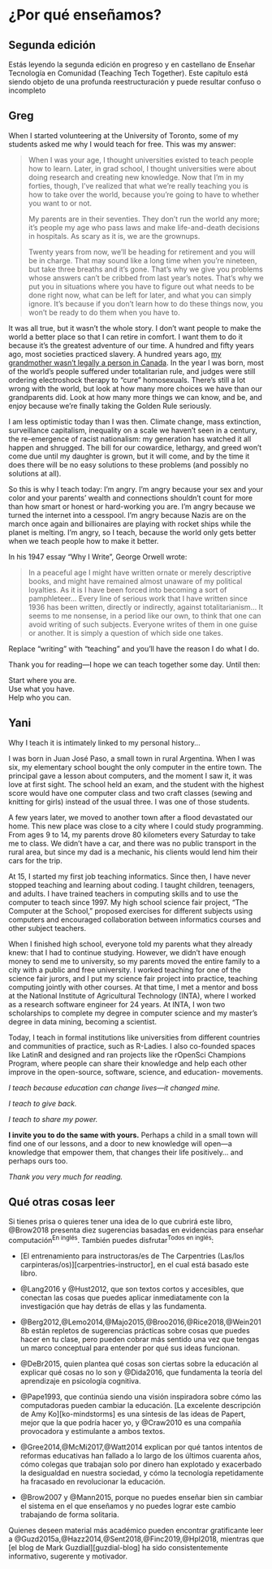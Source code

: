 # ¿Por qué enseñamos? {#sec-finale}

::: callout-warninig
## Segunda edición

Estás leyendo la segunda edición en progreso y en castellano de Enseñar Tecnología en Comunidad (Teaching Tech Together). Este capítulo está siendo objeto de una profunda reestructuración y puede resultar confuso o incompleto
:::

## Greg {#sec-finale-Greg}

When I started volunteering at the University of Toronto, some of my students asked me why I would teach for free. This was my answer:

> When I was your age, I thought universities existed to teach people how to learn. Later, in grad school, I thought universities were about doing research and creating new knowledge. Now that I’m in my forties, though, I’ve realized that what we’re really teaching you is how to take over the world, because you’re going to have to whether you want to or not.
>
> My parents are in their seventies. They don’t run the world any more; it’s people my age who pass laws and make life-and-death decisions in hospitals. As scary as it is, we are the grownups.
>
> Twenty years from now, we’ll be heading for retirement and you will be in charge. That may sound like a long time when you’re nineteen, but take three breaths and it’s gone. That’s why we give you problems whose answers can’t be cribbed from last year’s notes. That’s why we put you in situations where you have to figure out what needs to be done right now, what can be left for later, and what you can simply ignore. It’s because if you don’t learn how to do these things now, you won’t be ready to do them when you have to.

It was all true, but it wasn’t the whole story. I don’t want people to make the world a better place so that I can retire in comfort. I want them to do it because it’s the greatest adventure of our time. A hundred and fifty years ago, most societies practiced slavery. A hundred years ago, [my grandmother wasn’t legally a person in Canada](https://en.wikipedia.org/wiki/The_Famous_Five_(Canada)). In the year I was born, most of the world’s people suffered under totalitarian rule, and judges were still ordering electroshock therapy to “cure” homosexuals. There’s still a lot wrong with the world, but look at how many more choices we have than our grandparents did. Look at how many more things we can know, and be, and enjoy because we’re finally taking the Golden Rule seriously.

I am less optimistic today than I was then. Climate change, mass extinction, surveillance capitalism, inequality on a scale we haven’t seen in a century, the re-emergence of racist nationalism: my generation has watched it all happen and shrugged. The bill for our cowardice, lethargy, and greed won’t come due until my daughter is grown, but it will come, and by the time it does there will be no easy solutions to these problems (and possibly no solutions at all).

So this is why I teach today: I’m angry. I’m angry because your sex and your color and your parents’ wealth and connections shouldn’t count for more than how smart or honest or hard-working you are. I’m angry because we turned the internet into a cesspool. I’m angry because Nazis are on the march once again and billionaires are playing with rocket ships while the planet is melting. I’m angry, so I teach, because the world only gets better when we teach people how to make it better.

In his 1947 essay “Why I Write”, George Orwell wrote:

> In a peaceful age I might have written ornate or merely descriptive books, and might have remained almost unaware of my political loyalties. As it is I have been forced into becoming a sort of pamphleteer… Every line of serious work that I have written since 1936 has been written, directly or indirectly, against totalitarianism… It seems to me nonsense, in a period like our own, to think that one can avoid writing of such subjects. Everyone writes of them in one guise or another. It is simply a question of which side one takes.

Replace “writing” with “teaching” and you’ll have the reason I do what I do.

Thank you for reading—I hope we can teach together some day. Until then:

::: {.centered markdown="1"}
Start where you are.<br/> Use what you have.<br/> Help who you can.
:::

## Yani {#sec-finale-Yani}

Why I teach it is intimately linked to my personal history…

I was born in Juan José Paso, a small town in rural Argentina. When I was six, my elementary school bought the only computer in the entire town. The principal gave a lesson about computers, and the moment I saw it, it was love at first sight. The school held an exam, and the student with the highest score would have one computer class and two craft classes (sewing and knitting for girls) instead of the usual three. I was one of those students.

A few years later, we moved to another town after a flood devastated our home. This new place was close to a city where I could study programming. From ages 9 to 14, my parents drove 80 kilometers every Saturday to take me to class. We didn’t have a car, and there was no public transport in the rural area, but since my dad is a mechanic, his clients would lend him their cars for the trip.

At 15, I started my first job teaching informatics. Since then, I have never stopped teaching and learning about coding. I taught children, teenagers, and adults. I have trained teachers in computing skills and to use the computer to teach since 1997. My high school science fair project, “The Computer at the School,” proposed exercises for different subjects using computers and encouraged collaboration between informatics courses and other subject teachers.

When I finished high school, everyone told my parents what they already knew: that I had to continue studying. However, we didn’t have enough money to send me to university, so my parents moved the entire family to a city with a public and free university. I worked teaching for one of the science fair jurors, and I put my science fair project into practice, teaching computing jointly with other courses. At that time, I met a mentor and boss at the National Institute of Agricultural Technology (INTA), where I worked as a research software engineer for 24 years. At INTA, I won two scholarships to complete my degree in computer science and my master’s degree in data mining, becoming a scientist.

Today, I teach in formal institutions like universities from different countries and communities of practice, such as R-Ladies. I also co-founded spaces like LatinR and designed and ran projects like the rOpenSci Champions Program, where people can share their knowledge and help each other improve in the open-source, software, science, and education- movements.  

*I teach because education can change lives—it changed mine.*

*I teach to give back.*

*I teach to share my power.*

**I invite you to do the same with yours.** Perhaps a child in a small town will find one of our lessons, and a door to new knowledge will open—a knowledge that empower them, that changes their life positively... and perhaps ours too.

_Thank you very much for reading._


## Qué otras cosas leer {#sec-finale-instead}

Si tienes prisa o quieres tener una idea de lo que cubrirá este libro, @Brow2018 presenta diez sugerencias basadas en evidencias para enseñar computación<sup>En inglés</sup>. También puedes disfrutar<sup>Todos en inglés</sup>:

-   \[El entrenamiento para instructoras/es de The Carpentries (Las/los carpinteras/os)\]\[carpentries-instructor\], en el cual está basado este libro.

-   @Lang2016 y @Hust2012, que son textos cortos y accesibles, que conectan las cosas que puedes aplicar inmediatamente con la investigación que hay detrás de ellas y las fundamenta.

-   @Berg2012,@Lemo2014,@Majo2015,@Broo2016,@Rice2018,@Wein2018b están repletos de sugerencias prácticas sobre cosas que puedes hacer en tu clase, pero pueden cobrar más sentido una vez que tengas un marco conceptual para entender por qué sus ideas funcionan.

-   @DeBr2015, quien plantea qué cosas son ciertas sobre la educación al explicar qué cosas no lo son y @Dida2016, que fundamenta la teoría del aprendizaje en psicología cognitiva.

-   @Pape1993, que continúa siendo una visión inspiradora sobre cómo las computadoras pueden cambiar la educación. \[La excelente descripción de Amy Ko\]\[ko-mindstorms\] es una síntesis de las ideas de Papert, mejor que la que podría hacer yo, y @Craw2010 es una compañía provocadora y estimulante a ambos textos.

-   @Gree2014,@McMi2017,@Watt2014 explican por qué tantos intentos de reformas educativas han fallado a lo largo de los últimos cuarenta años, cómo colegas que trabajan solo por dinero han explotado y exacerbado la desigualdad en nuestra sociedad, y cómo la tecnología repetidamente ha fracasado en revolucionar la educación.

-   @Brow2007 y @Mann2015, porque no puedes enseñar bien sin cambiar el sistema en el que enseñamos y no puedes lograr este cambio trabajando de forma solitaria.

Quienes deseen material más académico pueden encontrar gratificante leer a @Guzd2015a,@Hazz2014,@Sent2018,@Finc2019,@Hpl2018, mientras que \[el blog de Mark Guzdial\]\[guzdial-blog\] ha sido consistentemente informativo, sugerente y motivador.
